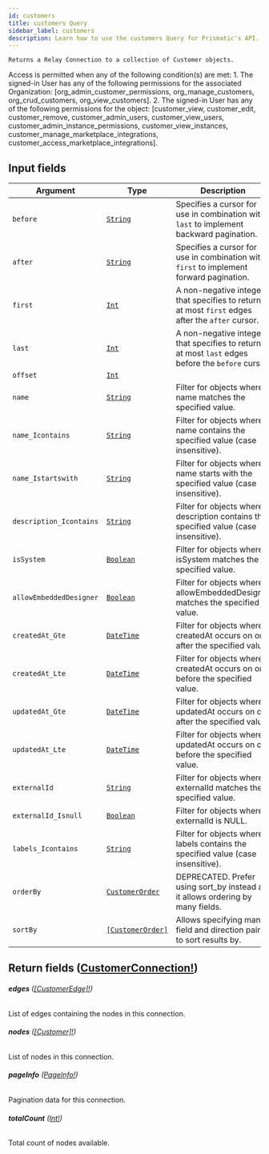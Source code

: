 ```yaml
---
id: customers
title: customers Query
sidebar_label: customers
description: Learn how to use the customers Query for Prismatic's API.
---
```


    Returns a Relay Connection to a collection of Customer objects.

Access is permitted when any of the following condition(s) are met: 1. The signed-in User has any of the following permissions for the associated Organization: [org_admin_customer_permissions, org_manage_customers, org_crud_customers, org_view_customers]. 2. The signed-in User has any of the following permissions for the object: [customer_view, customer_edit, customer_remove, customer_admin_users, customer_view_users, customer_admin_instance_permissions, customer_view_instances, customer_manage_marketplace_integrations, customer_access_marketplace_integrations].

## Input fields

| Argument                | Type                                                           | Description                                                                                      |
| ----------------------- | -------------------------------------------------------------- | ------------------------------------------------------------------------------------------------ |
| `before`                | [`String`](api/schema/scalar/String.mdx)                       | Specifies a cursor for use in combination with `last` to implement backward pagination.          |
| `after`                 | [`String`](api/schema/scalar/String.mdx)                       | Specifies a cursor for use in combination with `first` to implement forward pagination.          |
| `first`                 | [`Int`](api/schema/scalar/Int.mdx)                             | A non-negative integer that specifies to return at most `first` edges after the `after` cursor.  |
| `last`                  | [`Int`](api/schema/scalar/Int.mdx)                             | A non-negative integer that specifies to return at most `last` edges before the `before` cursor. |
| `offset`                | [`Int`](api/schema/scalar/Int.mdx)                             |                                                                                                  |
| `name`                  | [`String`](api/schema/scalar/String.mdx)                       | Filter for objects where name matches the specified value.                                       |
| `name_Icontains`        | [`String`](api/schema/scalar/String.mdx)                       | Filter for objects where name contains the specified value (case insensitive).                   |
| `name_Istartswith`      | [`String`](api/schema/scalar/String.mdx)                       | Filter for objects where name starts with the specified value (case insensitive).                |
| `description_Icontains` | [`String`](api/schema/scalar/String.mdx)                       | Filter for objects where description contains the specified value (case insensitive).            |
| `isSystem`              | [`Boolean`](api/schema/scalar/Boolean.mdx)                     | Filter for objects where isSystem matches the specified value.                                   |
| `allowEmbeddedDesigner` | [`Boolean`](api/schema/scalar/Boolean.mdx)                     | Filter for objects where allowEmbeddedDesigner matches the specified value.                      |
| `createdAt_Gte`         | [`DateTime`](api/schema/scalar/DateTime.mdx)                   | Filter for objects where createdAt occurs on or after the specified value.                       |
| `createdAt_Lte`         | [`DateTime`](api/schema/scalar/DateTime.mdx)                   | Filter for objects where createdAt occurs on or before the specified value.                      |
| `updatedAt_Gte`         | [`DateTime`](api/schema/scalar/DateTime.mdx)                   | Filter for objects where updatedAt occurs on or after the specified value.                       |
| `updatedAt_Lte`         | [`DateTime`](api/schema/scalar/DateTime.mdx)                   | Filter for objects where updatedAt occurs on or before the specified value.                      |
| `externalId`            | [`String`](api/schema/scalar/String.mdx)                       | Filter for objects where externalId matches the specified value.                                 |
| `externalId_Isnull`     | [`Boolean`](api/schema/scalar/Boolean.mdx)                     | Filter for objects where externalId is NULL.                                                     |
| `labels_Icontains`      | [`String`](api/schema/scalar/String.mdx)                       | Filter for objects where labels contains the specified value (case insensitive).                 |
| `orderBy`               | [`CustomerOrder`](api/schema/input_object/CustomerOrder.mdx)   | DEPRECATED. Prefer using sort_by instead as it allows ordering by many fields.                   |
| `sortBy`                | [`[CustomerOrder]`](api/schema/input_object/CustomerOrder.mdx) | Allows specifying many field and direction pairs to sort results by.                             |

## Return fields ([CustomerConnection!](api/schema/object/CustomerConnection.mdx))

###### <b>edges</b> ([[CustomerEdge]!](api/schema/object/CustomerEdge.mdx))

List of edges containing the nodes in this connection.

###### <b>nodes</b> ([[Customer]!](api/schema/object/Customer.mdx))

List of nodes in this connection.

###### <b>pageInfo</b> ([PageInfo!](api/schema/object/PageInfo.mdx))

Pagination data for this connection.

###### <b>totalCount</b> ([Int!](api/schema/scalar/Int.mdx))

Total count of nodes available.
